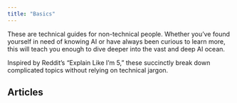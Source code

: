 ```yaml
---
title: "Basics"
---
```




<PageDescription>

  These are technical guides for non-technical people. Whether you’ve found yourself in need of knowing AI or have always been curious to learn more, this will teach you enough to dive deeper into the vast and deep AI ocean.

  Inspired by Reddit’s “Explain Like I’m 5,” these succinctly break down complicated topics without relying on technical jargon.

</PageDescription>

<Row>
<Column noGutterSm={true} colSm={2} colMd={3} colLg={4}>
<ResourceCard
  href={'ibm.com'}
  subTitle={'Subtitle'}
  title={'Title'} />
</Column>
<Column noGutterSm={true} colSm={2} colMd={3} colLg={4}>
<ResourceCard
  href={'ibm.com'}
  subTitle={'Subtitle'}
  title={'Title'} />
</Column>
</Row>

## Articles
<Row>
<Column colSm={2} colMd={3} colLg={4}>
<ArticleCard
  href={'/basics/ai'}
  title={'Artificial Intelligence'}
  date={'April 2020'}
  actionIcon={'arrowRight'}
  readTime={'5 mins'} >

</ArticleCard>
</Column>
<Column colSm={2} colMd={3} colLg={4}>
<ArticleCard
  href={'/basics/ml'}
  title={'Machine Learning'}
  date={'April 2020'}
  actionIcon={'arrowRight'}
  readTime={'5 mins'} >

</ArticleCard>
</Column>
<Column colSm={2} colMd={3} colLg={4}>
<ArticleCard
  href={'/basics/data'}
  title={'Data'}
  date={'April 2020'}
  actionIcon={'arrowRight'}
  readTime={'5 mins'} >

</ArticleCard>
</Column>
</Row>
